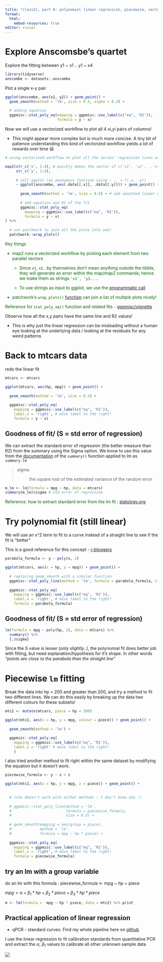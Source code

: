 ```yaml
---
title: "class21, part A: polynomial linear regression, piecewise, vectorized workflows"
format: 
  html:
    embed-resources: true
editor: visual
---
```


# Explore Anscomsbe's quartet

Explore the fitting between y1 \~ x1 .. y1 \~ x4

```r

library(tidyverse)
anscombe <- datasets::anscombe
```

Plot a single x-y pair

```r

ggplot(anscombe, aes(x2, y2)) + geom_point() + 
  geom_smooth(method = 'lm', size = 0.5, alpha = 0.2) + 
  
  # adding equation
  ggpmisc::stat_poly_eq(mapping = ggpmisc::use_label(c("eq", 'R2')), 
                        formula = y ~ x)
```

Now we will use a vectorized workflow to plot all 4 xi,yi pairs of columns!

-   This might appear more complex but is much more concise. A tiny bit of patience understanding this kind of vectorized workflow yields a lot of rewards over time 😃

```r

# using vectorized workflow to plot all the series' regression lines and equations

map2(str_c('x', 1:4), # quickly makes the vector of c('x1', 'x2', ..'x4')
     str_c('y', 1:4),
     
     # call ggplot (as anonymous function using ~ .. = f(.x, .y))
     ~ ggplot(anscombe, aes(.data[[.x]], .data[[.y]])) + geom_point() + 
       
       geom_smooth(method = 'lm', size = 0.5) + # add smoothed linear model fit
       
       # add equation and R2 of the fit
       ggpmisc::stat_poly_eq(
         mapping = ggpmisc::use_label(c("eq", 'R2')), 
         formula = y ~ x)
) %>% 
  
  # use patchwork to join all the plots into one!
  patchwork::wrap_plots()
```

::: {.div style="color: darkgreen"}
Key things

-   map2 runs a vectorized workflow by picking each element from two parallel vectors

    -   Since `x1`, `x2`.. by themselves don't mean anything outside the tibble, they will generate an error within the map/map2 commands; hence we make them as strings `'x1', 'y1..` ..

    -   To use strings as input to ggplot, we use the [programmatic call](https://ggplot2.tidyverse.org/reference/aes_.html#life-cycle)

-   patchwork's `wrap_plots()` [function](https://patchwork.data-imaginist.com/reference/wrap_plots.html) can join a list of multiple plots nicely!

Reference for `stat_poly_eq()` function and related fits - [ggpmisc/vignette](https://cran.r-project.org/web/packages/ggpmisc/vignettes/model-based-annotations.html#stat_poly_eq-and-stat_poly_line)
:::

Observe how all the x,y pairs have the same line and R2 values!

-   This is why just the linear regression can be misleading without a human eye looking at the underlying data / looking at the residuals for any weird patterns

# Back to mtcars data

redo the linear fit

```r
mtcars <- mtcars

ggplot(mtcars, aes(hp, mpg)) + geom_point() + 
  
  geom_smooth(method = 'lm', size = 0.5) + 
  
  ggpmisc::stat_poly_eq(
    mapping = ggpmisc::use_label(c("eq", 'R2')),
    label.x = 'right', # move label to the right!
    formula = y ~ x)
```

## Goodness of fit/ (S = std error of regression)

We can extract the standard error of regression (the better measure than R2) from the summary using the Sigma option. We know to use this value from the [documentation](https://www.rdocumentation.org/packages/stats/versions/3.6.2/topics/summary.lm) of the `summary()` function applied to lm as `summary.lm`

> sigma
>
> :   the square root of the estimated variance of the random error

```r

m_lm <- lm(formula = mpg ~ hp, data = mtcars)
summary(m_lm)$sigma # std error of regression
```

::: div
::: {style="color: darkgreen"}
Reference: how to extract standard error from the lm fit : [statology.org](https://www.statology.org/extract-standard-error-from-lm-in-r/)
:::
:::

# Try polynomial fit (still linear)

We will use an x\^2 term to fit to a curve instead of a straight line to see if the fit is "better"

This is a good reference for this concept - [r-bloggers](https://www.r-bloggers.com/2023/12/unveiling-the-magic-of-polynomial-regression-in-r-a-step-by-step-guide/)

```r
parabola_formula <- y ~ poly(x, 2)

ggplot(mtcars, aes(x = hp, y = mpg)) + geom_point() + 
  
  # replacing geom_smooth with a similar function
  ggpmisc::stat_poly_line(method = 'lm', formula = parabola_formula, size = 0.5) + 
  
  ggpmisc::stat_poly_eq(
    mapping = ggpmisc::use_label(c("eq", 'R2')),
    label.x = 'right', # move label to the right!
    formula = parabola_formula)
```

## Goodness of fit/ (S = std error of regression)

```r

lm(formula = mpg ~ poly(hp, 2), data = mtcars) %>% 
  summary() %>% 
  {.$sigma}
```

Since the S value is lesser (*only slightly..)*, the polynomial fit does better job with fitting, but need explanation/hypothesis for it's shape. In other words *"points are close to the parabola than the straight line"*

# Piecewise `lm` fitting

Break the data into hp \< 200 and greater than 200, and try a method to fit two different lines. We can do this easily by breaking up the data two different colours for these subsets!

```r

mtc2 <- mutate(mtcars, piece = hp < 200)

ggplot(mtc2, aes(x = hp, y = mpg, colour = piece)) + geom_point() + 
  
  geom_smooth(method = 'lm') +

  ggpmisc::stat_poly_eq(
    mapping = ggpmisc::use_label(c("eq", 'R2')),
    label.x = 'right' # move label to the right!
    )
```

I also tried another method to fit right within the same dataset by modifying the equation but it doesn't work.

```r

piecewise_formula <- y ~ x + z

ggplot(mtc2, aes(x = hp, y = mpg, z = piece)) + geom_point() + 
  
  
  # line doesn't work with either methods ; I don't know why :(
  
  # ggpmisc::stat_poly_line(method = 'lm', 
  #                         formula = piecewise_formula, 
  #                         size = 0.5) + 
  
  # geom_smooth(mapping = aes(group = piece), 
  #             method = 'lm', 
  #             formula = mpg ~ hp * piece) + 
  
  ggpmisc::stat_poly_eq(
    mapping = ggpmisc::use_label(c("eq", 'R2')),
    label.x = 'right', # move label to the right!
    formula = piecewise_formula)
```

## try an lm with a group variable

do an lm with this formula : piecewise_formula \<- mpg \~ hp + piece

$mpg = \alpha + \beta_1 * hp + \beta_2 * piece + \beta_3 * hp * piece$

```r

m <- lm(formula =  mpg ~ hp * piece, data = mtc2) %>% print
```

## Practical application of linear regression

-   qPCR - standard curves. Find my whole pipeline here on [github](https://github.com/ppreshant/qPCR-analysis)

I use the linear regression to fit calibration standards from quantitative PCR and extract the $\alpha$, $\beta_1$ values to calibrate all other unknown sample data

![](images/Std17_q017a.png)
